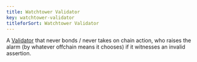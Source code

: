 ```yaml
---
title: Watchtower Validator
key: watchtower-validator
titleforSort: Watchtower Validator
---
```


A [Validator](/intro/glossary#validator) that never bonds / never takes on chain action, who raises the alarm (by whatever offchain means it chooses) if it
witnesses an invalid assertion.
